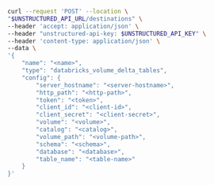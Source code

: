 ```bash curl
curl --request 'POST' --location \
"$UNSTRUCTURED_API_URL/destinations" \
--header 'accept: application/json' \
--header "unstructured-api-key: $UNSTRUCTURED_API_KEY" \
--header 'content-type: application/json' \
--data \
'{
    "name": "<name>",
    "type": "databricks_volume_delta_tables",
    "config": {
        "server_hostname": "<server-hostname>",
        "http_path": "<http-path>",
        "token": "<token>",
        "client_id": "<client-id>",
        "client_secret": "<client-secret>",
        "volume": "<volume>",
        "catalog": "<catalog>",
        "volume_path": "<volume-path>",
        "schema": "<schema>",
        "database": "<database>",
        "table_name": "<table-name>"
    }
}'
```